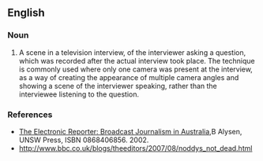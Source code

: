 ==English==

===Noun===
{{en-noun}}

# A scene in a television interview, of the interviewer asking a question, which was recorded after the actual interview took place.  The technique is commonly used where only one camera was present at the interview, as a way of creating the appearance of multiple camera angles and showing a scene of the interviewer speaking, rather than the interviewee listening to the question.



===References===
* [http://books.google.com/books?id=Kh6iGKS6Xo8C&pg=PA220&dq=%22reverse+question The Electronic Reporter: Broadcast Journalism in Australia],B Alysen, UNSW Press, ISBN 0868406856. 2002.
* http://www.bbc.co.uk/blogs/theeditors/2007/08/noddys_not_dead.html